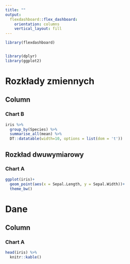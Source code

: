 ```yaml
---
title: ""
output: 
  flexdashboard::flex_dashboard:
    orientation: columns
    vertical_layout: fill
---
```


```r
library(flexdashboard)


library(dplyr)
library(ggplot2)
```

# Rozkłady zmiennych

Column {data-width=650}
-----------------------------------------------------------------------

### Chart B

```r
iris %>% 
  group_by(Species) %>% 
  summarise_all(mean) %>% 
  DT::datatable(width=10, options = list(dom = 't'))
```




Rozkład dwuwymiarowy {data-width=350}
-----------------------------------------------------------------------

### Chart A

```r
ggplot(iris)+
  geom_point(aes(x = Sepal.Length, y = Sepal.Width))+
  theme_bw()
```



# Dane

Column {data-width=650}
-----------------------------------------------------------------------

### Chart A

```r
head(iris) %>% 
  knitr::kable()
```